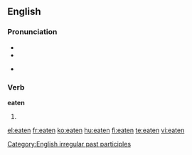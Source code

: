 ==English==

===Pronunciation===
* {{IPA|/'iːtən/}}
* {{audio|en-us-eaten.ogg|Audio (US)}}

* {{rhymes|iːtən}}

===Verb===
'''eaten'''

# {{past participle of|[[eat]]}}

[[Category:English irregular past participles]]

[[el:eaten]]
[[fr:eaten]]
[[ko:eaten]]
[[hu:eaten]]
[[fi:eaten]]
[[te:eaten]]
[[vi:eaten]]